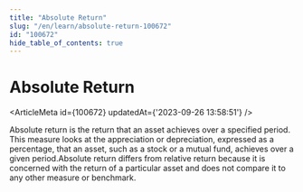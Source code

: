 ```yaml
---
title: "Absolute Return"
slug: "/en/learn/absolute-return-100672"
id: "100672"
hide_table_of_contents: true
---
```



# Absolute Return

<ArticleMeta id={100672} updatedAt={'2023-09-26 13:58:51'} />
<div className='border-solid border-b border-t-0 my-4 border-[var(--ifm-color-gray-300)]' />

Absolute return is the return that an asset achieves over a specified period. This measure looks at the appreciation or depreciation, expressed as a percentage, that an asset, such as a stock or a mutual fund, achieves over a given period.Absolute return differs from relative return because it is concerned with the return of a particular asset and does not compare it to any other measure or benchmark.
